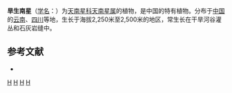 {{Speciesbox 
| taxon = Arisaema aridum
| authority = [[李恒|H. Li]]
}}

'''旱生南星'''（[[学名|学名]]：{{lang|la|''Arisaema aridum''}}）为[[天南星科|天南星科]][[天南星属|天南星属]]的植物，是中国的特有植物。分布于[[中国|中国]]的[[云南|云南]]、[[四川|四川]]等地，生长于海拔2,250米至2,500米的地区，常生长在干旱河谷灌丛和石灰岩缝中。

== 参考文献 ==
<div class="references-small">
* {{cite web| url =http://www.bioinfo.cn/db05/KmzwSpecies.php?action=view&id=910| title =旱生南星| work =《中国高等植物数据库全库》| publisher =中国科学院微生物研究所| author =昆明植物研究所| accessdate =2009-02-21| deadurl =yes| archiveurl =https://web.archive.org/web/20160305081023/http://www.bioinfo.cn/db05/KmzwSpecies.php?action=view&id=910| archivedate =2016-03-05}}
</div>
{{Taxonbar|from=Q11087139}}

{{DEFAULTSORT:Arisaema aridum}}
[[Category:天南星属|H]]
[[Category:中國特有植物|H]]
[[Category:云南植物|H]]
[[Category:四川植物|H]]